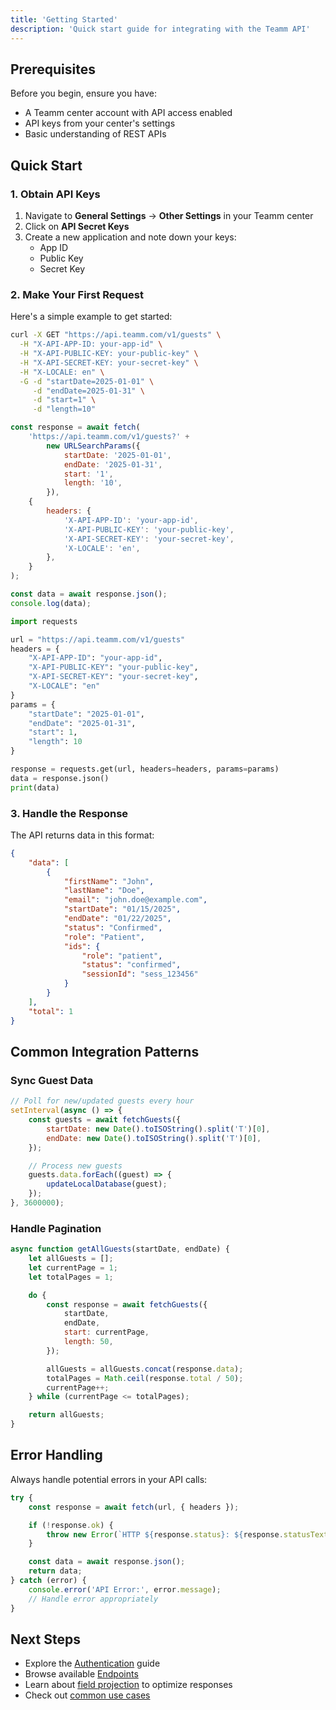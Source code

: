 ```yaml
---
title: 'Getting Started'
description: 'Quick start guide for integrating with the Teamm API'
---
```


## Prerequisites

Before you begin, ensure you have:

-   A Teamm center account with API access enabled
-   API keys from your center's settings
-   Basic understanding of REST APIs

## Quick Start

### 1. Obtain API Keys

1. Navigate to **General Settings** → **Other Settings** in your Teamm center
2. Click on **API Secret Keys**
3. Create a new application and note down your keys:
    - App ID
    - Public Key
    - Secret Key

### 2. Make Your First Request

Here's a simple example to get started:

<CodeGroup>

```bash cURL
curl -X GET "https://api.teamm.com/v1/guests" \
  -H "X-API-APP-ID: your-app-id" \
  -H "X-API-PUBLIC-KEY: your-public-key" \
  -H "X-API-SECRET-KEY: your-secret-key" \
  -H "X-LOCALE: en" \
  -G -d "startDate=2025-01-01" \
     -d "endDate=2025-01-31" \
     -d "start=1" \
     -d "length=10"
```

```javascript JavaScript
const response = await fetch(
	'https://api.teamm.com/v1/guests?' +
		new URLSearchParams({
			startDate: '2025-01-01',
			endDate: '2025-01-31',
			start: '1',
			length: '10',
		}),
	{
		headers: {
			'X-API-APP-ID': 'your-app-id',
			'X-API-PUBLIC-KEY': 'your-public-key',
			'X-API-SECRET-KEY': 'your-secret-key',
			'X-LOCALE': 'en',
		},
	}
);

const data = await response.json();
console.log(data);
```

```python Python
import requests

url = "https://api.teamm.com/v1/guests"
headers = {
    "X-API-APP-ID": "your-app-id",
    "X-API-PUBLIC-KEY": "your-public-key",
    "X-API-SECRET-KEY": "your-secret-key",
    "X-LOCALE": "en"
}
params = {
    "startDate": "2025-01-01",
    "endDate": "2025-01-31",
    "start": 1,
    "length": 10
}

response = requests.get(url, headers=headers, params=params)
data = response.json()
print(data)
```

</CodeGroup>

### 3. Handle the Response

The API returns data in this format:

```json
{
	"data": [
		{
			"firstName": "John",
			"lastName": "Doe",
			"email": "john.doe@example.com",
			"startDate": "01/15/2025",
			"endDate": "01/22/2025",
			"status": "Confirmed",
			"role": "Patient",
			"ids": {
				"role": "patient",
				"status": "confirmed",
				"sessionId": "sess_123456"
			}
		}
	],
	"total": 1
}
```

## Common Integration Patterns

### Sync Guest Data

```javascript
// Poll for new/updated guests every hour
setInterval(async () => {
	const guests = await fetchGuests({
		startDate: new Date().toISOString().split('T')[0],
		endDate: new Date().toISOString().split('T')[0],
	});

	// Process new guests
	guests.data.forEach((guest) => {
		updateLocalDatabase(guest);
	});
}, 3600000);
```

### Handle Pagination

```javascript
async function getAllGuests(startDate, endDate) {
	let allGuests = [];
	let currentPage = 1;
	let totalPages = 1;

	do {
		const response = await fetchGuests({
			startDate,
			endDate,
			start: currentPage,
			length: 50,
		});

		allGuests = allGuests.concat(response.data);
		totalPages = Math.ceil(response.total / 50);
		currentPage++;
	} while (currentPage <= totalPages);

	return allGuests;
}
```

## Error Handling

Always handle potential errors in your API calls:

```javascript
try {
	const response = await fetch(url, { headers });

	if (!response.ok) {
		throw new Error(`HTTP ${response.status}: ${response.statusText}`);
	}

	const data = await response.json();
	return data;
} catch (error) {
	console.error('API Error:', error.message);
	// Handle error appropriately
}
```

## Next Steps

-   Explore the [Authentication](/api-reference/authentication) guide
-   Browse available [Endpoints](/api-reference/endpoint/get-guests)
-   Learn about [field projection](/api-reference/endpoint/get-guests#project-parameter) to optimize responses
-   Check out [common use cases](#common-integration-patterns)
